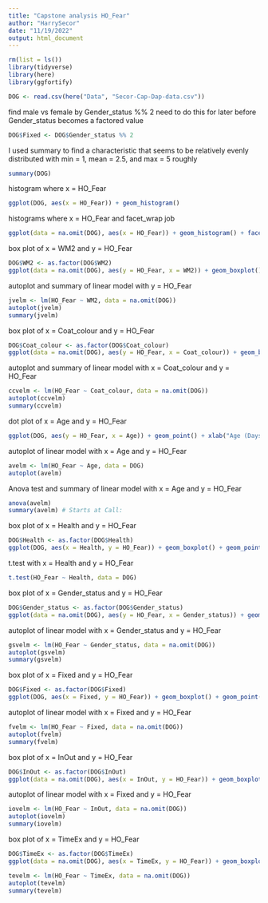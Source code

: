 ```yaml
---
title: "Capstone analysis HO_Fear"
author: "HarrySecor"
date: "11/19/2022"
output: html_document
---
```


```r
rm(list = ls())
library(tidyverse)
library(here)
library(ggfortify)
```

```r
DOG <- read.csv(here("Data", "Secor-Cap-Dap-data.csv"))
```

find male vs female by Gender_status %% 2
need to do this for later before Gender_status becomes a factored value

```r
DOG$Fixed <- DOG$Gender_status %% 2
```

I used summary to find a characteristic that seems to be relatively evenly distributed with min = 1, mean = 2.5, and max = 5 roughly
```r
summary(DOG)
```

histogram where x = HO_Fear

```r
ggplot(DOG, aes(x = HO_Fear)) + geom_histogram()
```

histograms where x = HO_Fear and facet_wrap job

```r
ggplot(data = na.omit(DOG), aes(x = HO_Fear)) + geom_histogram() + facet_wrap(~WM2)
```

box plot of x = WM2 and y = HO_Fear

```r
DOG$WM2 <- as.factor(DOG$WM2)
ggplot(data = na.omit(DOG), aes(y = HO_Fear, x = WM2)) + geom_boxplot() + geom_point(size = 4, color = 'lightgrey', alpha = 0.5)
```

autoplot and summary of linear model with y = HO_Fear

```r
jvelm <- lm(HO_Fear ~ WM2, data = na.omit(DOG))
autoplot(jvelm)
summary(jvelm)
```


box plot of x = Coat_colour and y = HO_Fear

```r
DOG$Coat_colour <- as.factor(DOG$Coat_colour)
ggplot(data = na.omit(DOG), aes(y = HO_Fear, x = Coat_colour)) + geom_boxplot() + geom_point(size = 4, color = 'lightgrey', alpha = 0.5)
```

autoplot and summary of linear model with x = Coat_colour and y = HO_Fear

```r
ccvelm <- lm(HO_Fear ~ Coat_colour, data = na.omit(DOG))
autoplot(ccvelm)
summary(ccvelm)
```


dot plot of x = Age and y = HO_Fear

```r
ggplot(DOG, aes(y = HO_Fear, x = Age)) + geom_point() + xlab("Age (Days)")
```

autoplot of linear model with x = Age and y = HO_Fear

```r
avelm <- lm(HO_Fear ~ Age, data = DOG)
autoplot(avelm)
```

Anova test and summary of linear model with x = Age and y = HO_Fear

```r
anova(avelm)
summary(avelm) # Starts at Call:
```

box plot of x = Health and y = HO_Fear

```r
DOG$Health <- as.factor(DOG$Health)
ggplot(DOG, aes(x = Health, y = HO_Fear)) + geom_boxplot() + geom_point(size = 4, color = 'lightgrey', alpha = 0.5)
```

t.test with x = Health and y = HO_Fear

```r
t.test(HO_Fear ~ Health, data = DOG)
```

box plot of x = Gender_status and y = HO_Fear

```r
DOG$Gender_status <- as.factor(DOG$Gender_status)
ggplot(data = na.omit(DOG), aes(y = HO_Fear, x = Gender_status)) + geom_boxplot() + geom_point(size = 4, color = 'lightgrey', alpha = 0.5)
```

autoplot of linear model with x = Gender_status and y = HO_Fear

```r
gsvelm <- lm(HO_Fear ~ Gender_status, data = na.omit(DOG))
autoplot(gsvelm)
summary(gsvelm)
```


box plot of x = Fixed and y = HO_Fear

```r
DOG$Fixed <- as.factor(DOG$Fixed)
ggplot(DOG, aes(x = Fixed, y = HO_Fear)) + geom_boxplot() + geom_point(size = 4, color = 'lightgrey', alpha = 0.5)
```

autoplot of linear model with x = Fixed and y = HO_Fear

```r
fvelm <- lm(HO_Fear ~ Fixed, data = na.omit(DOG))
autoplot(fvelm)
summary(fvelm)
```

box plot of x = InOut and y = HO_Fear

```r
DOG$InOut <- as.factor(DOG$InOut)
ggplot(data = na.omit(DOG), aes(x = InOut, y = HO_Fear)) + geom_boxplot() + geom_point(size = 4, color = 'lightgrey', alpha = 0.5)
```

autoplot of linear model with x = Fixed and y = HO_Fear

```r
iovelm <- lm(HO_Fear ~ InOut, data = na.omit(DOG))
autoplot(iovelm)
summary(iovelm)
```

box plot of x = TimeEx and y = HO_Fear

```r
DOG$TimeEx <- as.factor(DOG$TimeEx)
ggplot(data = na.omit(DOG), aes(x = TimeEx, y = HO_Fear)) + geom_boxplot() + geom_point(size = 4, color = 'lightgrey', alpha = 0.5)
```


```r
tevelm <- lm(HO_Fear ~ TimeEx, data = na.omit(DOG))
autoplot(tevelm)
summary(tevelm)
```


